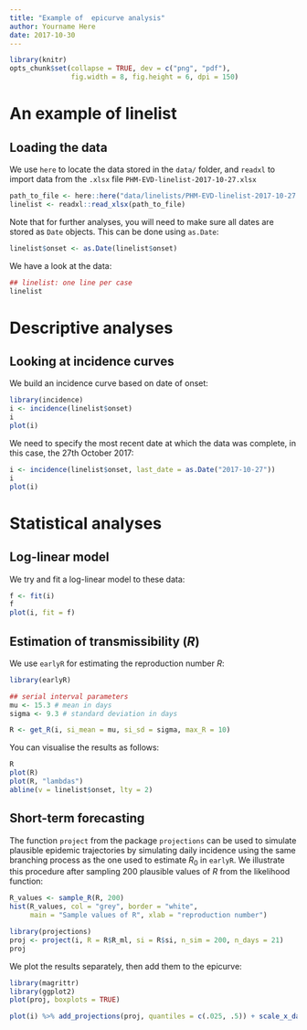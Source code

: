 ```yaml
---
title: "Example of  epicurve analysis"
author: Yourname Here
date: 2017-10-30
---
```


	
```r
library(knitr)
opts_chunk$set(collapse = TRUE, dev = c("png", "pdf"),
               fig.width = 8, fig.height = 6, dpi = 150)
```


# An example of linelist

## Loading the data

We use `here` to locate the data stored in the `data/` folder, and `readxl` to import data from the `.xlsx` file `PHM-EVD-linelist-2017-10-27.xlsx`
	
```r
path_to_file <- here::here("data/linelists/PHM-EVD-linelist-2017-10-27.xlsx")
linelist <- readxl::read_xlsx(path_to_file)
```

Note that for further analyses, you will need to make sure all dates are stored
as `Date` objects. This can be done using `as.Date`:

```r
linelist$onset <- as.Date(linelist$onset)
```

We have a look at the data:
```r
## linelist: one line per case
linelist
```



# Descriptive analyses

## Looking at incidence curves

We build an incidence curve based on date of onset:

```r
library(incidence)
i <- incidence(linelist$onset)
i
plot(i)
```

We need to specify the most recent date at which the data was complete, in this
case, the 27th October 2017:

```r
i <- incidence(linelist$onset, last_date = as.Date("2017-10-27"))
i
plot(i)
```



# Statistical analyses

## Log-linear model

We try and fit a log-linear model to these data:

```r
f <- fit(i)
f
plot(i, fit = f)
```



## Estimation of transmissibility ($R$)

We use `earlyR` for estimating the reproduction number $R$:

```r

library(earlyR)

## serial interval parameters
mu <- 15.3 # mean in days
sigma <- 9.3 # standard deviation in days

R <- get_R(i, si_mean = mu, si_sd = sigma, max_R = 10)

```

You can visualise the results as follows:

```r
R
plot(R)
plot(R, "lambdas")
abline(v = linelist$onset, lty = 2)

```


## Short-term forecasting

The function `project` from the package `projections` can be used to simulate
plausible epidemic trajectories by simulating daily incidence using the same
branching process as the one used to estimate $R_0$ in `earlyR`. We illustrate
this procedure after sampling 200 plausible values of $R$ from the likelihood
function:

```r
R_values <- sample_R(R, 200)
hist(R_values, col = "grey", border = "white",
     main = "Sample values of R", xlab = "reproduction number")

library(projections)
proj <- project(i, R = R$R_ml, si = R$si, n_sim = 200, n_days = 21)
proj
```

We plot the results separately, then add them to the epicurve:

```r
library(magrittr)
library(ggplot2)
plot(proj, boxplots = TRUE)

plot(i) %>% add_projections(proj, quantiles = c(.025, .5)) + scale_x_date()

```

